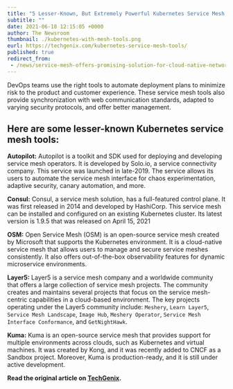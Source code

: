 ```yaml
---
title: "5 Lesser-Known, But Extremely Powerful Kubernetes Service Mesh Tools"
subtitle: ""
date: 2021-06-18 12:15:05 +0000
author: The Newsroom
thumbnail: ./kubernetes-with-mesh-tools.png
eurl: https://techgenix.com/kubernetes-service-mesh-tools/
published: true
redirect_from:
 - /news/service-mesh-offers-promising-solution-for-cloud-native-networking/
---
```



<NewsWrapper>

<div>
DevOps teams use the right tools to automate deployment plans to minimize risk to the product and customer experience. These service mesh tools also provide synchronization with web communication standards, adapted to varying security protocols, and offer better management.

## Here are some lesser-known Kubernetes service mesh tools:

**Autopilot:** Autopilot is a toolkit and SDK used for deploying and developing service mesh operators. It is developed by Solo.io, a service connectivity company. This service was launched in late-2019. The service allows its users to automate the service mesh interface for chaos experimentation, adaptive security, canary automation, and more.

**Consul:** Consul, a service mesh solution, has a full-featured control plane. It was first released in 2014 and developed by HashiCorp. This service mesh can be installed and configured on an existing Kubernetes cluster. Its latest version is 1.9.5 that was released on April 15, 2021

**OSM:** Open Service Mesh (OSM) is an open-source service mesh created by Microsoft that supports the Kubernetes environment. It is a cloud-native service mesh that allows users to manage and secure service meshes consistently. It also offers out-of-the-box observability features for dynamic microservice environments.

**Layer5:** Layer5 is a service mesh company and a worldwide community that offers a large collection of service mesh projects. The community creates and maintains several projects that focus on the service mesh-centric capabilities in a cloud-based environment.
The key projects operating under the Layer5 community include: `Meshery`, `Learn Layer5`, `Service Mesh Landscape`, `Image Hub`, `Meshery Operator`, `Service Mesh Interface Conformance`, and `GetNightHawk`.

**Kuma:** Kuma is an open-source service mesh that provides support for multiple environments across clouds, such as Kubernetes and virtual machines. It was created by Kong, and it was recently added to CNCF as a Sandbox project. Moreover, Kuma is production-ready, and it is still under active development.


**Read the  original article on [TechGenix](https://techgenix.com/kubernetes-service-mesh-tools/).**
</div>

</NewsWrapper>
